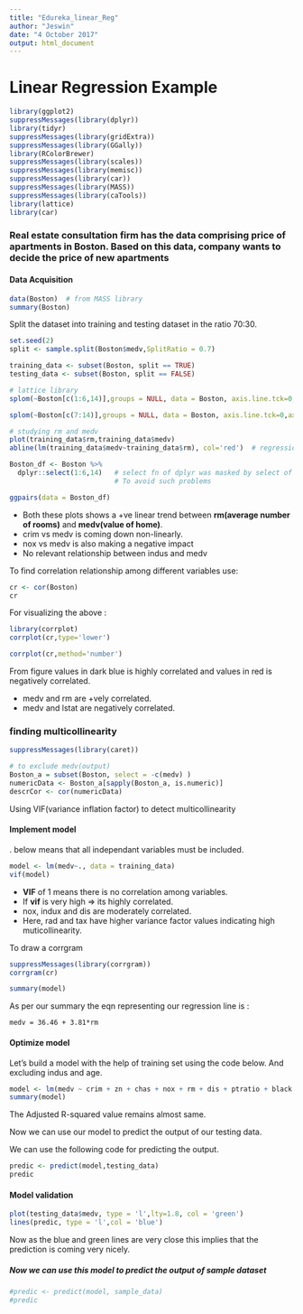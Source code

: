 ```yaml
---
title: "Edureka_linear_Reg"
author: "Jeswin"
date: "4 October 2017"
output: html_document
---
```


# Linear Regression Example

```r
library(ggplot2)
suppressMessages(library(dplyr))
library(tidyr)
suppressMessages(library(gridExtra))
suppressMessages(library(GGally))
library(RColorBrewer)
suppressMessages(library(scales))
suppressMessages(library(memisc))
suppressMessages(library(car))
suppressMessages(library(MASS))
suppressMessages(library(caTools))
library(lattice)
library(car)
```

### Real estate consultation firm has the data comprising price of apartments in Boston. Based on this data, company wants to decide the price of new apartments 


#### Data Acquisition
```r
data(Boston)  # from MASS library
summary(Boston)
```

Split the dataset into training and testing dataset in the ratio 70:30.

```r
set.seed(2)
split <- sample.split(Boston$medv,SplitRatio = 0.7)

training_data <- subset(Boston, split == TRUE)
testing_data <- subset(Boston, split == FALSE)
```


```r
# lattice library
splom(~Boston[c(1:6,14)],groups = NULL, data = Boston, axis.line.tck=0,axis.text.alpha = 0)
```

```r
splom(~Boston[c(7:14)],groups = NULL, data = Boston, axis.line.tck=0,axis.text.alpha = 0)
```

```r
# studying rm and medv
plot(training_data$rm,training_data$medv)
abline(lm(training_data$medv~training_data$rm), col='red')  # regression fit line
```


```r
Boston_df <- Boston %>%
  dplyr::select(1:6,14)   # select fn of dplyr was masked by select of MASS library
                          # To avoid such problems 

ggpairs(data = Boston_df)
```

- Both these plots shows a +ve linear trend between __rm(average number of rooms)__ and __medv(value of home)__.
- crim vs medv is coming down non-linearly.
- nox vs medv is also making a negative impact
- No relevant relationship between indus and medv

To find correlation relationship among different variables use:
```r
cr <- cor(Boston)
cr
```

For visualizing the above :

```r
library(corrplot)
corrplot(cr,type='lower')
```

```r
corrplot(cr,method='number')
```


From figure values in dark blue is highly correlated and values in red is negatively correlated.

- medv and rm are +vely correlated.
- medv and lstat are negatively correlated.


### finding multicollinearity

```r
suppressMessages(library(caret))

# to exclude medv(output)
Boston_a = subset(Boston, select = -c(medv) )
numericData <- Boston_a[sapply(Boston_a, is.numeric)]
descrCor <- cor(numericData)

```



Using VIF(variance inflation factor) to detect multicollinearity

#### Implement model

 . below means that all independant variables must be included.

```r
model <- lm(medv~., data = training_data)
vif(model)
```

- __VIF__ of 1 means there is no correlation among variables.
- If __vif__ is very high => its highly correlated.
- nox, indux and dis are moderately correlated.
- Here, rad and tax have higher variance factor values indicating high muticollinearity.

To draw a corrgram

```r
suppressMessages(library(corrgram))
corrgram(cr)
```



```r
summary(model)
```

As per our summary the eqn representing our regression line is :

```
medv = 36.46 + 3.81*rm
```

#### Optimize model

Let's build a model with the help of training set using the code below. And excluding indus and age.

```r
model <- lm(medv ~ crim + zn + chas + nox + rm + dis + ptratio + black + lstat, data = training_data)
summary(model)
```

The Adjusted R-squared value  remains almost same.

Now we can use our model to predict the output of our testing data.

We can use the following code for predicting the output.

```r
predic <- predict(model,testing_data)
predic
```

#### Model validation


```r
plot(testing_data$medv, type = 'l',lty=1.8, col = 'green')
lines(predic, type = 'l',col = 'blue')
```

Now as the blue and green lines are very close this implies that the prediction is coming very nicely.

##### Now we can use this model to predict the output of sample dataset

```r
#predic <- predict(model, sample_data)
#predic
```










































